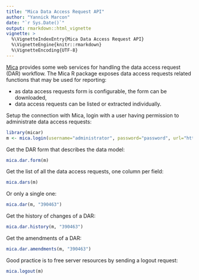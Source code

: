 ```yaml
---
title: "Mica Data Access Request API"
author: "Yannick Marcon"
date: "`r Sys.Date()`"
output: rmarkdown::html_vignette
vignette: >
  %\VignetteIndexEntry{Mica Data Access Request API}
  %\VignetteEngine{knitr::rmarkdown}
  %\VignetteEncoding{UTF-8}
---
```


[Mica](https://www.obiba.org/pages/products/mica/) provides some web services for handling the data access request (DAR) workflow. The Mica R package exposes data access requests related functions that may be used for reporting:

* as data access requests form is configurable, the form can be downloaded,
* data access requests can be listed or extracted individually.

Setup the connection with Mica, login with a user having permission to administrate data access requests:

```r
library(micar)
m <- mica.login(username="administrator", password="password", url="https://mica-demo.obiba.org")
```

Get the DAR form that describes the data model:

```r
mica.dar.form(m)
```

Get the list of all the data access requests, one column per field:

```r
mica.dars(m)
```

Or only a single one:

```r
mica.dar(m, "390463")
```

Get the history of changes of a DAR:

```r
mica.dar.history(m, "390463")
```

Get the amendments of a DAR:

```r
mica.dar.amendments(m, "390463")
```

Good practice is to free server resources by sending a logout request:

```r
mica.logout(m)
```

